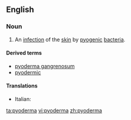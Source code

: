 ==English==

===Noun===
{{en-noun|pl2=pyodermata}}

# {{context|medicine|lang=en}} An [[infection]] of the [[skin]] by [[pyogenic]] [[bacteria]].

====Derived terms====
*[[pyoderma gangrenosum]]
*[[pyodermic]]

====Translations====
{{trans-top|infection of the skin}}
* Italian: {{t-|it|pioderma}}
{{trans-mid}}
{{trans-bottom}}

[[ta:pyoderma]]
[[vi:pyoderma]]
[[zh:pyoderma]]